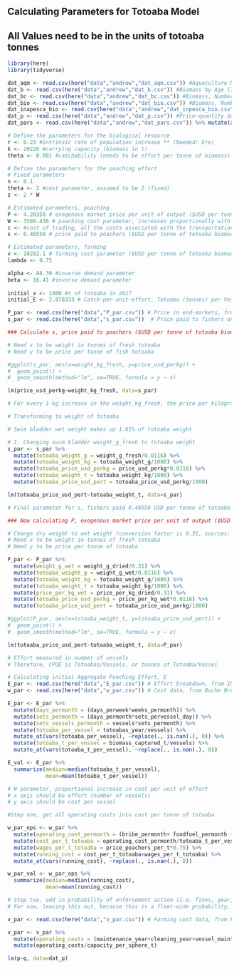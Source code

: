 ## Calculating Parameters for Totoaba Model ##

## All Values need to be in the units of totoaba tonnes ##

```r
library(here)
library(tidyverse)

```

```r

dat_aqm <- read.csv(here("data","andrew","dat_aqm.csv")) #Aquaculture Mortality by Age (in Months)
dat_b <- read.csv(here("data","andrew","dat_b.csv")) #Biomass by Age (INAPESCA)
dat_bc <- read.csv(here("data","andrew","dat_bc.csv")) #Biomass, Number of Individuals by Year (INAPESCA) check?
dat_bio <- read.csv(here("data","andrew","dat_bio.csv")) #Biomass, Number of Individuals by Age (in Years) (INAPESCA)
dat_inapesca_bio <- read.csv(here("data","andrew","dat_inpesca_bio.csv")) #Age-Length-Weight Relationships (INAPESCA 2020)
dat_p <- read.csv(here("data","andrew","dat_p.csv")) #Price-quantity data (OG Paper)
dat_pars <- read.csv(here("data","andrew","dat_pars.csv")) %>% mutate(across(4:6, round, 6)) #Overall parameters (OG Paper)

```

```r

# Define the parameters for the biological resource
r <- 0.23 #intrinsic rate of population increase ** (Needed: Ere)
k <- 20226 #carrying capacity (biomass in t)
theta <- 0.001 #catchability (needs to be effort per tonne of biomass) ** (Needed: Ere)

```


```r

# Define the parameters for the poaching effort
# Fixed parameters
n <- 0.1
theta <- 2 #cost parameter, assumed to be 2 (fixed)
z <- 2 * W 

# Estimated parameters, poaching
P <- 4.20358 # exogenous market price per unit of output ($USD per tonne of totoaba biomass)
W <- 3588.436 # poaching cost parameter, increases proportionally with effort ($USD per tonne of totoaba biomass), median value 1794.716
c <- #cost of trading, all the costs associated with the transportation and final sale of wild animal products
s <- 0.48550 # price paid to poachers ($USD per tonne of totoaba biomass)

# Estimated parameters, farming
v <- 18282.1 # farming cost parameter ($USD per tonne of totoaba biomass)
lambda <- 0.75

alpha <- 84.39 #inverse demand parameter
beta <- 16.41 #inverse demand parameter
  
initial_x <- 1400 #t of totoaba in 2017
initial_E <- 2.878333 # Catch-per-unit-effort, Totoaba (tonnes) per Vessel per Year (Median value is 0.4), considering the fishery is active for six months of the year

```

```r

P_par <- read.csv(here("data","P_par.csv")) # Price in end-markets, from INAPESCA Fig 4.4
s_par <- read.csv(here("data","s_par.csv"))  # Price paid to fishers on beaches, from INAPESCA Fig 4.4

### Calculate s, price paid to poachers ($USD per tonne of totoaba biomass)

# Need x to be weight in tonnes of fresh totoaba
# Need y to be price per tonne of fish totoaba

#ggplot(s_par, aes(x=weight_kg_fresh, y=price_usd_perkg)) +
#  geom_point() +
#  geom_smooth(method="lm", se=TRUE, formula = y ~ x) 

lm(price_usd_perkg~weight_kg_fresh, data=s_par)

# For every 1-kg increase in the weight_kg_fresh, the price per kilogram increases by $3,608 USD

# Transforming to weight of totoaba

# Swim bladder wet weight makes up 1.61% of totoaba weight

# 1. Changing swim bladder weight_g_fresh to totoaba weight
s_par <- s_par %>% 
  mutate(totoaba_weight_g = weight_g_fresh/0.0116) %>% 
  mutate(totoaba_weight_kg = totoaba_weight_g/1000) %>% 
  mutate(totoaba_price_usd_perkg = price_usd_perkg*0.0116) %>% 
  mutate(totoaba_weight_t = totoaba_weight_kg/1000) %>%
  mutate(totoaba_price_usd_pert = totoaba_price_usd_perkg/1000)

lm(totoaba_price_usd_pert~totoaba_weight_t, data=s_par)

# Final parameter for s, fishers paid 0.48550 USD per tonne of totoaba

### Now calculating P, exogenous market price per unit of output ($USD per tonne of totoaba biomass)

# Change dry weight to wet weight (conversion factor is 0.31, sources: INAPESCA 2018; True 2012; True 2018)
# Need x to be weight in tonnes of fresh totoaba
# Need y to be price per tonne of totoaba

P_par <- P_par %>% 
  mutate(weight_g_wet = weight_g_dried/0.31) %>% 
  mutate(totoaba_weight_g = weight_g_wet/0.0116) %>%
  mutate(totoaba_weight_kg = totoaba_weight_g/1000) %>%
  mutate(totoaba_weight_t = totoaba_weight_kg/1000) %>%
  mutate(price_per_kg_wet = price_per_kg_dried/0.31) %>%
  mutate(totoaba_price_usd_perkg = price_per_kg_wet*0.0116) %>% 
  mutate(totoaba_price_usd_pert = totoaba_price_usd_perkg/1000)

#ggplot(P_par, aes(x=totoaba_weight_t, y=totoaba_price_usd_pert)) +
#  geom_point() +
#  geom_smooth(method="lm", se=TRUE, formula = y ~ x) 

lm(totoaba_price_usd_pert~totoaba_weight_t, data=P_par)

```

```r

# Effort measured in number of vessels
# Therefore, CPUE is Totoabas/Vessels, or tonnes of Totoaba/Vessel

# Calculating initial Aggregate Poaching Effort, E
E_par <- read.csv(here("data","E_par.csv")) # Effort breakdown, from INAPESCA Fig 4.2
w_par <- read.csv(here("data","w_par.csv")) # Cost data, from Buche Bros

E_par <- E_par %>% 
  mutate(days_permonth = (days_perweek*weeks_permonth)) %>% 
  mutate(sets_permonth = (days_permonth*sets_pervessel_day)) %>% 
  mutate(sets_vessels_permonth = vessels*sets_permonth) %>% 
  mutate(totoaba_per_vessel = totoabas_year/vessels) %>% 
  mutate_at(vars(totoaba_per_vessel), ~replace(., is.nan(.), 0)) %>% 
  mutate(totoaba_t_per_vessel = biomass_captured_t/vessels) %>% 
  mutate_at(vars(totoaba_t_per_vessel), ~replace(., is.nan(.), 0))

E_val <- E_par %>% 
  summarize(median=median(totoaba_t_per_vessel),
            mean=mean(totoaba_t_per_vessel))

# W parameter, proportional increase in cost per unit of effort
# x axis should be effort (number of vessels)
# y axis should be cost per vessel

#Step one, get all operating costs into cost per tonne of totoaba

w_par_ops <- w_par %>% 
  mutate(operating_cost_permonth = (bribe_permonth+ foodfuel_permonth + gear_replacement_permonth)) %>% #monthly operating costs
  mutate(cost_per_t_totoaba = operating_cost_permonth/totoaba_t_per_vessel) %>%  #operating cost per tonne of totoaba
  mutate(wages_per_t_totoaba = price_poachers_per_t*0.75) %>% 
  mutate(running_cost = cost_per_t_totoaba+wages_per_t_totoaba) %>% 
  mutate_at(vars(running_cost), ~replace(., is.nan(.), 0)) 

w_par_val <- w_par_ops %>% 
  summarize(median=median(running_cost),
            mean=mean(running_cost))

# Step two, add in probability of enforcement action (i.e. fines, gear, or vessel confiscation)
# For now, leaving this out, because this is a fleet-wide probability, rather than per vessel.


```

```r

v_par <- read.csv(here("data","v_par.csv")) # Farming cost data, from Buche Bros

v_par <- v_par %>% 
  mutate(operating_costs = (maintenance_year+cleaning_year+vessel_maintenance_year+fuel_year+feed+labor+facility_lease+admin)) %>% 
  mutate(operating_costs/capacity_per_sphere_t)

```

```r

lm(p~q, data=dat_p)

```
